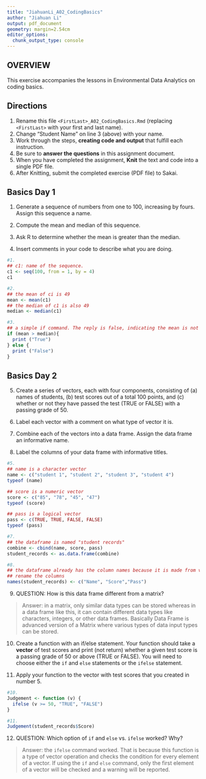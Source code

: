 ```yaml
---
title: "JiahuanLi_A02_CodingBasics"
author: "Jiahuan Li"
output: pdf_document
geometry: margin=2.54cm
editor_options: 
  chunk_output_type: console
---
```


## OVERVIEW

This exercise accompanies the lessons in Environmental Data Analytics on coding basics.

## Directions

1.  Rename this file `<FirstLast>_A02_CodingBasics.Rmd` (replacing `<FirstLast>` with your first and last name).
2.  Change "Student Name" on line 3 (above) with your name.
3.  Work through the steps, **creating code and output** that fulfill each instruction.
4.  Be sure to **answer the questions** in this assignment document.
5.  When you have completed the assignment, **Knit** the text and code into a single PDF file.
6.  After Knitting, submit the completed exercise (PDF file) to Sakai.

## Basics Day 1

1.  Generate a sequence of numbers from one to 100, increasing by fours. Assign this sequence a name.

2.  Compute the mean and median of this sequence.

3.  Ask R to determine whether the mean is greater than the median.

4.  Insert comments in your code to describe what you are doing.

```r
#1. 
## c1: name of the sequence. 
c1 <- seq(100, from = 1, by = 4)
c1

#2. 
## the mean of ci is 49
mean <- mean(c1)
## the median of c1 is also 49
median <- median(c1)

#3. 
## a simple if command. The reply is false, indicating the mean is not greater than the median.
if (mean > median){
  print ("True")
} else {
  print ("False")
}
```

## Basics Day 2

5.  Create a series of vectors, each with four components, consisting of (a) names of students, (b) test scores out of a total 100 points, and (c) whether or not they have passed the test (TRUE or FALSE) with a passing grade of 50.

6.  Label each vector with a comment on what type of vector it is.

7.  Combine each of the vectors into a data frame. Assign the data frame an informative name.

8.  Label the columns of your data frame with informative titles.

```r
#5.
## name is a character vector
name <- c("student 1", "student 2", "student 3", "student 4")
typeof (name)

## score is a numeric vector
score <- c("85", "78", "45", "47")
typeof (score)

## pass is a logical vector
pass <- c(TRUE, TRUE, FALSE, FALSE)
typeof (pass)

#7.
## the dataframe is named "student records"
combine <- cbind(name, score, pass)
student_records <- as.data.frame(combine)

#8.
## the dataframe already has the column names because it is made from vectors
## rename the columns
names(student_records) <- c("Name", "Score","Pass")
```

9.  QUESTION: How is this data frame different from a matrix?

> Answer: in a matrix, only similar data types can be stored whereas in a data frame like this, it can contain different data types like characters, integers, or other data frames. Basically Data Frame is advanced version of a Matrix where various types of data input types can be stored.

10. Create a function with an if/else statement. Your function should take a **vector** of test scores and print (not return) whether a given test score is a passing grade of 50 or above (TRUE or FALSE). You will need to choose either the `if` and `else` statements or the `ifelse` statement.

11. Apply your function to the vector with test scores that you created in number 5.

```r
#10.
Judgement <- function (v) {
  ifelse (v >= 50, "TRUE", "FALSE")
}

#11.
Judgement(student_records$Score)
```

12. QUESTION: Which option of `if` and `else` vs. `ifelse` worked? Why?

> Answer: the `ifelse` command worked. That is because this function is a type of vector operation and checks the condition for every element of a vector. If using the `if` and `else` command, only the first element of a vector will be checked and a warning will be reported.
